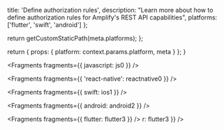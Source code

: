 
  title: 'Define authorization rules',
  description:
    "Learn more about how to define authorization rules for Amplify's REST API capabilities",
  platforms: ['flutter', 'swift', 'android']
};

  return getCustomStaticPath(meta.platforms);
};

  return {
    props: {
      platform: context.params.platform,
      meta
    }
  };
}


<Fragments fragments={{ javascript: js0 }} />


<Fragments fragments={{ 'react-native': reactnative0 }} />


<Fragments fragments={{ swift: ios1 }} />


<Fragments fragments={{ android: android2 }} />


<Fragments fragments={{ flutter: flutter3 }} />
r: flutter3 }} />
